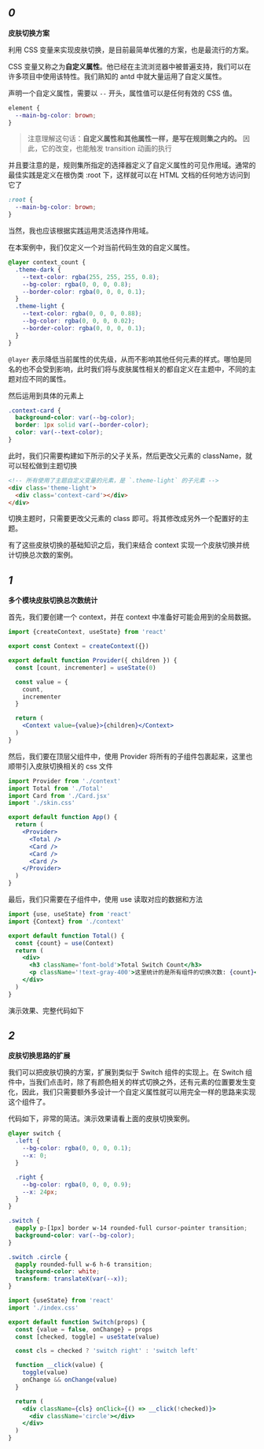 
## *0*
**皮肤切换方案**

利用 CSS 变量来实现皮肤切换，是目前最简单优雅的方案，也是最流行的方案。

CSS 变量又称之为**自定义属性**。他已经在主流浏览器中被普遍支持，我们可以在许多项目中使用该特性。我们熟知的 antd 中就大量运用了自定义属性。

声明一个自定义属性，需要以 `--` 开头，属性值可以是任何有效的 CSS 值。

```css
element {
  --main-bg-color: brown;
}
```
> 注意理解这句话：**自定义属性和其他属性一样，是写在规则集之内的。** 因此，它的改变，也能触发 transition 动画的执行

并且要注意的是，规则集所指定的选择器定义了自定义属性的可见作用域。通常的最佳实践是定义在根伪类 :root 下，这样就可以在 HTML 文档的任何地方访问到它了

```css
:root {
  --main-bg-color: brown;
}
```

当然，我也应该根据实践运用灵活选择作用域。

在本案例中，我们仅定义一个对当前代码生效的自定义属性。

```css
@layer context_count {
  .theme-dark {
    --text-color: rgba(255, 255, 255, 0.8);
    --bg-color: rgba(0, 0, 0, 0.8);
    --border-color: rgba(0, 0, 0, 0.1);
  }
  .theme-light {
    --text-color: rgba(0, 0, 0, 0.88);
    --bg-color: rgba(0, 0, 0, 0.02);
    --border-color: rgba(0, 0, 0, 0.1);
  }
}
```

`@layer` 表示降低当前属性的优先级，从而不影响其他任何元素的样式。哪怕是同名的也不会受到影响，此时我们将与皮肤属性相关的都自定义在主题中，不同的主题对应不同的属性。

然后运用到具体的元素上

```css
.context-card {
  background-color: var(--bg-color);
  border: 1px solid var(--border-color);
  color: var(--text-color);
}
```

此时，我们只需要构建如下所示的父子关系，然后更改父元素的 className，就可以轻松做到主题切换

```html
<!-- 所有使用了主题自定义变量的元素，是 `.theme-light` 的子元素 -->
<div class='theme-light'>
  <div class='context-card'></div>
</div>
```
切换主题时，只需要更改父元素的 class 即可。将其修改成另外一个配置好的主题。

有了这些皮肤切换的基础知识之后，我们来结合 context 实现一个皮肤切换并统计切换总次数的案例。

## *1*
**多个模块皮肤切换总次数统计**

首先，我们要创建一个 context，并在 context 中准备好可能会用到的全局数据。

```jsx
import {createContext, useState} from 'react'

export const Context = createContext({})

export default function Provider({ children }) {
  const [count, incrementer] = useState(0)

  const value = {
    count,
    incrementer
  }

  return (
    <Context value={value}>{children}</Context>
  )
}
```

然后，我们要在顶层父组件中，使用 Provider 将所有的子组件包裹起来，这里也顺带引入皮肤切换相关的 css 文件

```jsx
import Provider from './context'
import Total from './Total'
import Card from './Card.jsx'
import './skin.css'

export default function App() {
  return (
    <Provider>
      <Total />
      <Card />
      <Card />
      <Card />
    </Provider>
  )
}
```

最后，我们只需要在子组件中，使用 use 读取对应的数据和方法

```jsx
import {use, useState} from 'react'
import {Context} from './context'

export default function Total() {
  const {count} = use(Context)
  return (
    <div>
      <h3 className='font-bold'>Total Switch Count</h3>
      <p className='!text-gray-400'>这里统计的是所有组件的切换次数: {count}</p>
    </div>
  )
}
```

演示效果、完整代码如下

<Layout />


## *2*
**皮肤切换思路的扩展**

我们可以把皮肤切换的方案，扩展到类似于 Switch 组件的实现上。在 Switch 组件中，当我们点击时，除了有颜色相关的样式切换之外，还有元素的位置要发生变化，因此，我们只需要额外多设计一个自定义属性就可以用完全一样的思路来实现这个组件了。

代码如下，非常的简洁。演示效果请看上面的皮肤切换案例。

```css
@layer switch {
  .left {
    --bg-color: rgba(0, 0, 0, 0.1);
    --x: 0;
  }

  .right {
    --bg-color: rgba(0, 0, 0, 0.9);
    --x: 24px;
  }
}

.switch {
  @apply p-[1px] border w-14 rounded-full cursor-pointer transition;
  background-color: var(--bg-color);
}

.switch .circle {
  @apply rounded-full w-6 h-6 transition;
  background-color: white;
  transform: translateX(var(--x));
}
```

```jsx
import {useState} from 'react'
import './index.css'

export default function Switch(props) {
  const {value = false, onChange} = props
  const [checked, toggle] = useState(value)

  const cls = checked ? 'switch right' : 'switch left'

  function __click(value) {
    toggle(value)
    onChange && onChange(value)
  }

  return (
    <div className={cls} onClick={() => __click(!checked)}>
      <div className='circle'></div>
    </div>
  )
}
```
